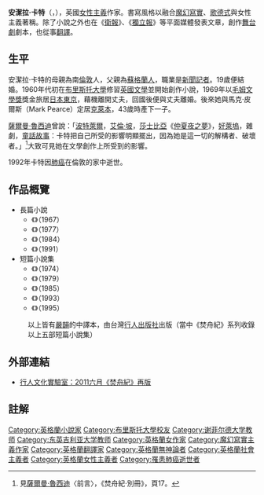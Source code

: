 {{Infobox person
| name        = 安潔拉·卡特<br>Angela Carter
| image       = 
| imagesize   = 320px
| caption     =  <!-- Carter when? -->
| pseudonym   =
| birth_name  = Angela Olive Stalker
| birth_date  = {{birth date|1940|5|7|df=y}}
| birth_place = {{UK}}[[薩塞克斯郡|薩塞克斯郡]][[伊斯特本|伊斯特本]]
| death_date  = {{death date and age|df=yes|1992|2|16|1940|5|7}}
| death_place = {{UK}}[[伦敦|伦敦]]
| occupation  = 小说家<br>短篇小说作家<br>记者
| nationality = {{UK}}
| period      =
| genre       = [[魔幻寫實|魔幻寫實]]<br>[[哥德小說|歌德式]]
| subject     =
| movement    =
| influences  =
| influenced  =
| signature   =
| award       = [[毛姆文學獎|毛姆文學獎]]
| work        = 《魔幻玩具鋪》<br>《新夏娃的激情》<br>《馬戲團之夜》<br>《明智的孩子》
| website     = {{URL|http://www.angelacarter.co.uk}}
}}
'''安潔拉·卡特'''（{{lang-en|'''Angela Carter'''}}，{{bd|1940年|5月7日|1992年|2月16日}}），英國[[女性主義|女性主義]]作家。書寫風格以融合[[魔幻寫實|魔幻寫實]]、[[哥德小說|歌德式]]與女性主義著稱。除了小說之外也在《[[衛報|衛報]]》、《[[獨立報|獨立報]]》等平面媒體發表文章，創作[[舞台劇|舞台劇]]劇本，也從事[[翻譯|翻譯]]。

== 生平 ==
安潔拉·卡特的母親為南[[倫敦|倫敦]]人，父親為[[蘇格蘭人|蘇格蘭人]]，職業是[[新聞記者|新聞記者]]。19歲便結婚。1960年代初在[[布里斯托大學|布里斯托大學]]修習[[英國文學|英國文學]]並開始創作小說，1969年以[[毛姆文學獎|毛姆文學獎]]獎金旅居[[日本|日本]][[東京|東京]]，藉機離開丈夫，回國後便與丈夫離婚。後來她與馬克·皮爾斯（Mark Pearce）定居[[克萊本|克萊本]]，43歲時產下一子。

[[薩爾曼·魯西迪|薩爾曼·魯西迪]]曾說：「[[波特萊爾|波特萊爾]]，[[艾倫·坡|艾倫·坡]]，[[莎士比亞|莎士比亞]]《[[仲夏夜之夢|仲夏夜之夢]]》，[[好萊塢|好萊塢]]，雜劇，[[童話故事|童話故事]]：卡特把自己所受的影響明顯擺出，因為她是這一切的解構者、破壞者。」<ref>見[[薩爾曼·魯西迪|薩爾曼·魯西迪]]〈前言〉，《焚舟紀‧別冊》，頁17。</ref>大致可見她在文學創作上所受到的影響。

1992年卡特因[[肺癌|肺癌]]在倫敦的家中逝世。

== 作品概覽 ==
* 長篇小說
** 《{{link-en|魔幻玩具鋪|The Magic Toyshop}}》（1967）
** 《{{link-en|新夏娃的激情|The Passion of New Eve}}》（1977）
** 《{{link-en|馬戲團之夜|Nights at the Circus}}》（1984）
** 《{{link-en|明智的孩子|Wise Children}}》（1991）
* 短篇小說集
**《{{link-en|煙火 (小說)|Fireworks: Nine Profane Pieces|煙火}}》（1974）
**《{{link-en|染血之室|The Bloody Chamber}}》（1979）
**《{{link-en|黑色維納斯|Black Venus (short story collection)}}》（1985）
**《{{link-en|美國鬼魂與舊世界奇觀|American Ghosts and Old World Wonders}}》（1993）
**《{{link-en|焚舟紀|Burning Your Boats}}》（1995）
: 以上皆有[[嚴韻|嚴韻]]的中譯本，由台灣[[行人出版社|行人出版社]]出版（當中《焚舟紀》系列收錄以上五部短篇小說集）

{{Portal|女权主义}}

== 外部連結 ==
* [https://web.archive.org/web/20160305172427/http://flaneur.tw/?p=1602 行人文化實驗室：2011六月《焚舟紀》再版]

== 註解 ==
{{reflist}}

{{詹姆斯·泰特·布莱克纪念奖获得者}}

{{Authority control}}
{{DEFAULTSORT:Carter, Angela}}
[[Category:英格蘭小說家|Category:英格蘭小說家]]
[[Category:布里斯托大學校友|Category:布里斯托大學校友]]
[[Category:谢菲尔德大学教师|Category:谢菲尔德大学教师]]
[[Category:东英吉利亚大学教师|Category:东英吉利亚大学教师]]
[[Category:英格蘭女作家|Category:英格蘭女作家]]
[[Category:魔幻寫實主義作家|Category:魔幻寫實主義作家]]
[[Category:英格蘭翻譯家|Category:英格蘭翻譯家]]
[[Category:英格蘭無神論者|Category:英格蘭無神論者]]
[[Category:英格蘭社會主義者|Category:英格蘭社會主義者]]
[[Category:英格蘭女性主義者|Category:英格蘭女性主義者]]
[[Category:罹患肺癌逝世者|Category:罹患肺癌逝世者]]